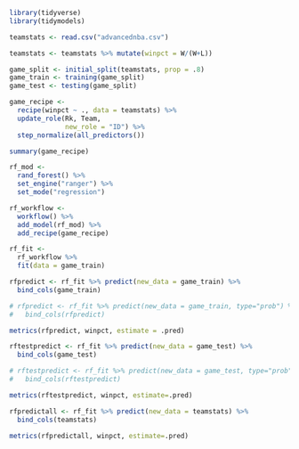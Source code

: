 ```{r}
library(tidyverse)
library(tidymodels)

teamstats <- read.csv("advancednba.csv")
```

```{r}
teamstats <- teamstats %>% mutate(winpct = W/(W+L))

game_split <- initial_split(teamstats, prop = .8)
game_train <- training(game_split)
game_test <- testing(game_split)

game_recipe <- 
  recipe(winpct ~ ., data = teamstats) %>% 
  update_role(Rk, Team, 
              new_role = "ID") %>%
  step_normalize(all_predictors())

summary(game_recipe)
```

```{r}
rf_mod <- 
  rand_forest() %>% 
  set_engine("ranger") %>%
  set_mode("regression")
```

```{r}
rf_workflow <- 
  workflow() %>% 
  add_model(rf_mod) %>% 
  add_recipe(game_recipe)
```

```{r}
rf_fit <- 
  rf_workflow %>% 
  fit(data = game_train)
```


```{r}
rfpredict <- rf_fit %>% predict(new_data = game_train) %>%
  bind_cols(game_train) 

# rfpredict <- rf_fit %>% predict(new_data = game_train, type="prob") %>%
#   bind_cols(rfpredict)
```


```{r}
metrics(rfpredict, winpct, estimate = .pred)
```

```{r}
rftestpredict <- rf_fit %>% predict(new_data = game_test) %>%
  bind_cols(game_test)

# rftestpredict <- rf_fit %>% predict(new_data = game_test, type="prob") %>%
#   bind_cols(rftestpredict)

metrics(rftestpredict, winpct, estimate=.pred)
```
```{r}
rfpredictall <- rf_fit %>% predict(new_data = teamstats) %>%
  bind_cols(teamstats)

metrics(rfpredictall, winpct, estimate=.pred)
```

